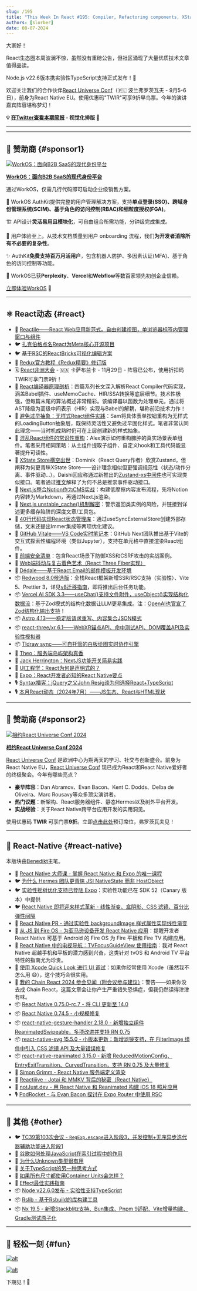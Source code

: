 ```yaml
---
slug: /195
title: "This Week In React #195: Compiler, Refactoring components, XState Store, Next.js, Redwood, Vitale, Astro, LLMs, Astro, Dédale, XR, tldraw, RN + Amazon, RN new styles, Gesture Handler, Reanimated, TC39, Node, TypeScript..."
authors: [slorber]
date: 08-07-2024
---
```


大家好！

React生态圈本周波澜不惊，虽然没有重磅公告，但社区涌现了大量优质技术文章值得品读。

Node.js v22.6版本携实验性TypeScript支持正式发布！🎉

欢迎关注我们的合作伙伴[React Universe Conf](https://www.reactuniverseconf.com/?utm_source=thisweekinreact)（🇵🇱 波兰弗罗茨瓦夫 - 9月5-6日），前身为React Native EU。使用优惠码"TWIR"可享9折早鸟票。今年的演讲嘉宾阵容堪称梦幻！

<!-- truncate -->

**💡 [在Twitter查看本期简报](https://slo.im/thread) - 视觉化排版 🎨**

---


<Support />

---

## 💸 赞助商 {#sponsor1}

[![WorkOS：面向B2B SaaS的现代身份平台](/emails/issues/195/workOS.jpg)](https://workos.com/?utm_source=thisweekinreact&utm_medium=newsletter&utm_campaign=q32024)

**[WorkOS：面向B2B SaaS的现代身份平台](https://workos.com/?utm_source=thisweekinreact&utm_medium=newsletter&utm_campaign=q32024)**

通过WorkOS，仅需几行代码即可启动企业级销售方案。

🔐 WorkOS AuthKit提供完整的用户管理解决方案，支持**单点登录(SSO)、跨域身份管理系统(SCIM)、基于角色的访问控制(RBAC)和细粒度授权(FGA)**。

🏗️ API设计**灵活易用且模块化**，可自由组合所需功能，分钟级完成集成。

🎨 用户体验至上。从技术文档质量到用户 onboarding 流程，我们**为开发者消除所有不必要的复杂性**。

✨ AuthKit**免费支持百万月活用户**，包含机器人防护、多因素认证(MFA)、基于角色的访问控制等功能。

🤝 WorkOS已获**Perplexity**、**Vercel**和**Webflow**等数百家领先初创企业信赖。

[立即体验WorkOS](https://workos.com/?utm_source=thisweekinreact&utm_medium=newsletter&utm_campaign=q32024) 🚀

---

## ⚛️ React动态 {#react}

- 💸 [Reactile——React Web应用新范式。自由创建视图，单浏览器标签内管理窗口与组件](https://www.reactile.net/?utm_source=reactnewsletter)
- 🐦 [扎克伯格点名React为Meta核心开源项目](https://x.com/Vjeux/status/1818766264833392763)
- 🐦 [基于RSC的ReactBricks可视化编辑方案](https://x.com/rauchg/status/1819383553668370440)
- 📖 [Redux官方教程《Redux精要》修订版](https://redux.js.org/tutorials/essentials/part-1-overview-concepts)
- 🗓️ [React非洲大会](https://react-africa.com/?utm_source=thisweekinreact) - 🇲🇦 卡萨布兰卡 - 11月29日 - 阵容已公布，使用折扣码TWIR可享门票9折！
- 📜 [React编译器原理剖析](https://yongseok.me/blog/en/react_compiler_1/)：四篇系列长文深入解析React Compiler代码实现，涵盖Babel插件、useMemoCache、HIR/SSA转换等底层细节。技术性极强，但每篇末尾的算法概述非常精彩。该编译器以函数为处理单元，通过将AST降级为高级中间表示（HIR）实现与Babel的解耦，堪称前沿技术力作！
- 📜 [避免过早抽象：无样式React组件实践](https://buildui.com/posts/avoiding-premature-abstraction-with-unstyled-react-components)：Sam将具体表单按钮重构为无样式的LoadingButton抽象层，既保持灵活性又避免过早固化样式。笔者非常认同此理念——当时机成熟时仍可在上层创建新的样式抽象。
- 📜 [混乱React组件的常识性重构](https://alexkondov.com/refactoring-a-messy-react-component/)：Alex演示如何重构臃肿的真实场景表单组件。笔者采用相同策略：从主组件提取子组件、自定义hook和工具代码能显著提升可读性。
- 📜 [XState Store横空出世](https://tkdodo.eu/blog/introducing-x-state-store)：Dominik（React Query作者）欣赏Zustand，但阐释为何更青睐XState Store——设计理念相似但更强调规范性（状态/动作分离、事件驱动...）。Daishi回应称通过新推出的[Zustand-xs中间件](https://github.com/zustandjs/zustand-xs)也可实现类似接口。笔者通过[推文](https://x.com/sebastienlorber/status/1821166302469194062)解释了为何不总是推崇事件驱动接口。
- 📜 [Next.js整合Notion作为CMS实战](https://jordaneldredge.com/notes/notion-cms/)：构建低摩擦内容发布流程，先将Notion内容转为Markdown，再通过Next.js渲染。
- 📜 [Next.js unstable_cache()机制解密](https://jordaneldredge.com/notes/unstable_cache/)：警示返回类实例的风险，并链接到详述更多缓存陷阱的深度文章/工具包。
- 📜 [40行代码实现React状态管理库](https://paripsky.github.io/blog/build-your-own-react-state-management/)：通过useSyncExternalStore创建外部存储，文末还提出Immer集成等两项优化建议。
- 📜 [GitHub Vitale——VS Code实时笔记本](https://githubnext.com/projects/vitale/)：GitHub Next团队推出基于Vite的交互式探索性编程环境（类似Jupyter），支持在单元格中直接渲染React组件。
- 📜 [前端安全清单](https://www.trevorlasn.com/blog/frontend-security-checklist)：包含React场景下防御XSS和CSRF攻击的实战案例。
- 📜 [Web端抖动与复古着色艺术（React Three Fiber实现）](https://blog.maximeheckel.com/posts/the-art-of-dithering-and-retro-shading-web/)
- 🔨 [Dédale——基于React Email的邮件模板开发环境](https://bireme.io/en/blog/announcing-dedale)
- 📦 [Redwood 8.0候选版](https://github.com/redwoodjs/redwood/releases/tag/v8.0.0-rc.1114)：全栈React框架新增SSR/RSC支持（实验性）、Vite 5、Prettier 3，详见[v8迁移指南](https://community.redwoodjs.com/t/redwood-v8-0-0-upgrade-guide/7250)，即将推出后台任务功能。
- 📦 [Vercel AI SDK 3.3——useChat()支持文件附件，useObject()实现结构化数据流](https://vercel.com/blog/vercel-ai-sdk-3-3)：基于Zod模式的结构化数据让LLM更易集成。注：[OpenAI也官宣了Zod结构化输出支持](https://openai.com/index/introducing-structured-outputs-in-the-api/)！
- 📦 [Astro 4.13——稳定版请求重写、内容集合JSON模式](https://astro.build/blog/astro-4130/)
- 📦 [react-three/xr 6.1——WebXR锚点API、命中测试API、DOM覆盖API及实验性模拟器](https://github.com/pmndrs/xr/releases/tag/v6.1.0)
- 📦 [Tldraw sync——可自托管的白板绘图实时协作引擎](https://tldraw.substack.com/p/announcing-tldraw-sync)
- 🎥 [Theo：服务端岛屿架构真香](https://www.youtube.com/watch?v=uBxehYwQox4)
- 🎥 [Jack Herrington：NextJS功能开关简易实践](https://www.youtube.com/watch?v=M1Rj1xSm3SM)
- 🎥 [UI工程学：React为何是声明式的？](https://www.youtube.com/watch?v=TVmRuP0_RGM)
- 🎥 [Expo：React开发者必知的React Native要点](https://www.youtube.com/live/iB7sc-fzpWw)
- 🎙️ [Syntax播客：jQuery之父John Resig谈为何选择React+TypeScript](https://syntax.fm/show/800/why-the-jquery-creator-uses-react-and-typescript-john-resig?utm_source=thisweekinreact)
- 🎙️ [本月React动态（2024年7月）——JS生态、React与HTML现状](https://podcasters.spotify.com/pod/show/reactiflux/episodes/TMiR-2024-07-State-of-JS--React--HTML-e2mplrc)

<SubscribeFormEmbed placement="middle" />

---

## 💸 赞助商 {#sponsor2}

[![相约React Universe Conf 2024](/emails/issues/195/callstack.jpg)](https://www.reactuniverseconf.com/?utm_campaign=RUC%202024%20-%20TWIR%20Nesletter&utm_source=RUC%202024%20-%20TWIR%20Nesletter&utm_medium=TWIR%20NesletterOrganic&utm_content=TWIR%20Nesletter)

**[相约React Universe Conf 2024](https://www.reactuniverseconf.com/?utm_campaign=RUC%202024%20-%20TWIR%20Nesletter&utm_source=RUC%202024%20-%20TWIR%20Nesletter&utm_medium=TWIR%20NesletterOrganic&utm_content=TWIR%20Nesletter)**

[React Universe Conf](https://www.reactuniverseconf.com/?utm_campaign=RUC%202024%20-%20TWIR%20Nesletter&utm_source=RUC%202024%20-%20TWIR%20Nesletter&utm_medium=TWIR%20NesletterOrganic&utm_content=TWIR%20Nesletter) 是欧洲中心为期两天的学习、社交与创新盛会。前身为React Native EU，[React Universe Conf](https://www.reactuniverseconf.com/?utm_campaign=RUC%202024%20-%20TWIR%20Nesletter&utm_source=RUC%202024%20-%20TWIR%20Nesletter&utm_medium=TWIR%20NesletterOrganic&utm_content=TWIR%20Nesletter) 现已成为React和React Native爱好者的终极聚会。今年有哪些亮点？

- **豪华阵容**：Dan Abramov、Evan Bacon、Kent C. Dodds、Delba de Oliveira、Marc Rousavy等众多顶尖演讲者。
- **热门议题**：新架构、React服务器组件、静态Hermes以及树外平台开发。
- **实战经验**：关于React Native跨平台应用开发的实用洞见。

使用优惠码 **TWIR** 可享门票**9折**。立即[点击此处](https://www.reactuniverseconf.com/?utm_campaign=RUC%202024%20-%20TWIR%20Nesletter&utm_source=RUC%202024%20-%20TWIR%20Nesletter&utm_medium=TWIR%20NesletterOrganic&utm_content=TWIR%20Nesletter)预订席位，弗罗茨瓦夫见！

---

## 📱 React-Native {#react-native}

本版块由[Benedikt](https://twitter.com/bndkt)主笔。

- 💸 [React Native 大师课 - 掌握 React Native 和 Expo 的唯一课程](https://notjust.dev/react-native-mastery?utm_source=twir&utm_medium=email)
- 🐦 [为什么 Hermes 团队更青睐 JSI NativeState 而非 HostObject](https://x.com/tmikov/status/1820266381545468200)
- 🐦 [实验性摇树优化支持已登陆 Expo](https://x.com/baconbrix/status/1816488585409052925)：实验性功能已在 SDK 52（Canary 版本）中提供
- 🐦 [React Native 即将迎来样式革新 - 线性渐变、盒阴影、CSS 滤镜、百分比弹性间隔](https://x.com/Baconbrix/status/1821039004671741984)
- 👀 [React Native PR - 通过实验性 backgroundImage 样式属性实现线性渐变](https://github.com/facebook/react-native/pull/45434)
- 📜 [从 JS 到 Fire OS - 为亚马逊设备开发 React Native 应用](https://dev.to/amazonappdev/get-started-with-react-native-for-amazon-fire-os-51j8)：提醒开发者 React Native 可基于 Android 的 Fire OS 为 Fire 平板和 Fire TV 构建应用。
- 📜 [React Native 中的电视导航：TVFocusGuideView 使用指南](https://dev.to/amazonappdev/tv-navigation-in-react-native-a-guide-to-using-tvfocusguideview-302i)：我对 React Native 超越手机和平板的潜力感到兴奋，这类针对 tvOS 和 Android TV 平台特性的指南尤为珍贵。
- 📜 [使用 Xcode Quick Look 进行 UI 调试](https://www.oskarkwasniewski.dev/blog/xcode-quick-look-debugging)：如果你经常使用 Xcode（虽然我不怎么用 😅），这个技巧会很实用。
- 📜 [我的 Chain React 2024 参会见闻（附会议参与建议）](https://dev.to/amazonappdev/my-visit-to-chain-react-2024-nfj)：警告——如果你没去成 Chain React，这篇文章会让你产生严重错失恐惧症，但我仍然读得津津有味。
- 📦 [React Native 0.75.0-rc.7 - 将 CLI 更新至 14.0](https://github.com/facebook/react-native/releases/tag/v0.75.0-rc.7)
- 📦 [React Native 0.74.5 - 小规模修复](https://github.com/facebook/react-native/releases/tag/v0.74.5)
- 📦 [react-native-gesture-handler 2.18.0 - 新增独立组件 ReanimatedSwipeable，多项改进并支持 RN 0.75](https://github.com/software-mansion/react-native-gesture-handler/releases/tag/2.18.0)
- 📦 [react-native-svg 15.5.0 - 小版本更新：新增滤镜支持，在 FilterImage 组件中引入 CSS 滤镜 API 及大量错误修复](https://github.com/software-mansion/react-native-svg/releases/tag/v15.5.0)
- 📦 [react-native-reanimated 3.15.0 - 新增 ReducedMotionConfig、EntryExitTransition、CurvedTransition，支持 RN 0.75 及大量修复](https://github.com/software-mansion/react-native-reanimated/releases/tag/3.15.0)
- 🎥 [Simon Grimm - React Native 服务端定义渲染](https://www.youtube.com/watch?v=-6Mrar0r3kg)
- 🎥 [Reactiiive - Jotai 和 MMKV 背后的秘密（React Native）](https://www.youtube.com/watch?v=-AR2PN38ovo)
- 🎥 [notJust.dev - 用 React Native 和 Reanimated 构建 iOS 18 照片应用](https://www.youtube.com/watch?v=pZHRFNpYkAY)
- 🎙️ [PodRocket - 与 Evan Bacon 探讨在 Expo Router 中使用 RSC](https://podrocket.logrocket.com/using-rscs-expo-router-evan-bacon)

---

## 🔀 其他 {#other}

- 🐦 [TC39第103次会议 - `RegExp.escape`进入阶段3，并发控制+无序异步迭代器辅助功能进入阶段1](https://x.com/robpalmer2/status/1819051033215049742)
- 📜 [谷歌如何处理JavaScript在索引过程中的作用](https://vercel.com/blog/how-google-handles-javascript-throughout-the-indexing-process)
- 📜 [为什么Unknown类型很有用](https://michaeluloth.com/programming-types-unknown-why-useful/)
- 📜 [关于TypeScript的另一种思考方式](https://www.rob.directory/blog/a-different-way-to-think-about-typescript)
- 📜 [如果所有尺寸都使用Container Units会怎样？](https://frontendmasters.com/blog/what-if-you-used-container-units-for-everything/)
- 📜 [Effect最佳实践指南](https://ethanniser.dev/blog/effect-best-practices/)
- 📦 [Node v22.6.0发布 - 实验性支持TypeScript](https://nodejs.org/en/blog/release/v22.6.0)
- 📦 [Rslib - 基于Rsbuild的库构建工具](https://github.com/web-infra-dev/rslib)
- 📦 [Nx 19.5 - 新增Stackblitz支持、Bun集成、Pnpm 9适配、Vite增量构建、Gradle测试原子化](https://nx.dev/blog/nx-19-5-adds-stackblitz-new-features-and-more)

---

## 🤭 轻松一刻 {#fun}

[![alt](/emails/issues/195/meme.jpg)](https://x.com/ryanflorence/status/1820284287356383321)

[![alt](/emails/issues/195/meme2.jpg)](https://x.com/jaredpalmer/status/1819165228052996209)

下期见！👋